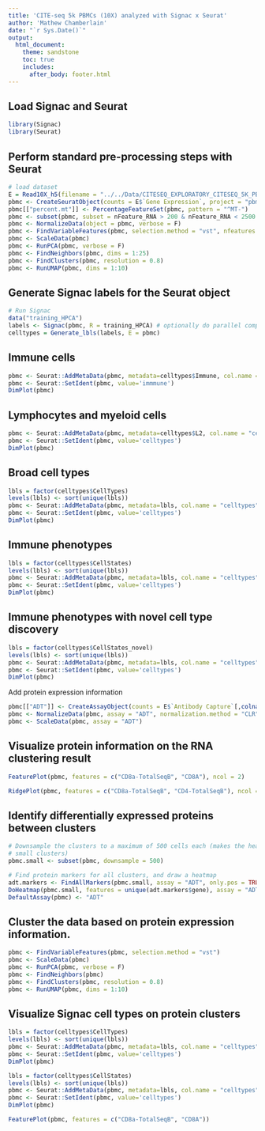 ```yaml
---
title: 'CITE-seq 5k PBMCs (10X) analyzed with Signac x Seurat'
author: 'Mathew Chamberlain'
date: "`r Sys.Date()`"
output:
  html_document:
    theme: sandstone
    toc: true
    includes:
      after_body: footer.html
---
```


## Load Signac and Seurat

```r
library(Signac)
library(Seurat)
```

## Perform standard pre-processing steps with Seurat

```r
# load dataset
E = Read10X_h5(filename = "../../Data/CITESEQ_EXPLORATORY_CITESEQ_5K_PBMCS/rawdata/Sample1/pbmc_10k_protein_v3_raw_feature_bc_matrix.h5")
pbmc <- CreateSeuratObject(counts = E$`Gene Expression`, project = "pbmc5k", min.cells = 3, min.features = 200)
pbmc[["percent.mt"]] <- PercentageFeatureSet(pbmc, pattern = "^MT-")
pbmc <- subset(pbmc, subset = nFeature_RNA > 200 & nFeature_RNA < 2500 & percent.mt < 10)
pbmc <- NormalizeData(object = pbmc, verbose = F)
pbmc <- FindVariableFeatures(pbmc, selection.method = "vst", nfeatures = 2000)
pbmc <- ScaleData(pbmc)
pbmc <- RunPCA(pbmc, verbose = F)
pbmc <- FindNeighbors(pbmc, dims = 1:25)
pbmc <- FindClusters(pbmc, resolution = 0.8)
pbmc <- RunUMAP(pbmc, dims = 1:10)
```

## Generate Signac labels for the Seurat object

```r
# Run Signac
data("training_HPCA")
labels <- Signac(pbmc, R = training_HPCA) # optionally do parallel computing by setting num.cores > 1
celltypes = Generate_lbls(labels, E = pbmc)
```

## Immune cells

```r
pbmc <- Seurat::AddMetaData(pbmc, metadata=celltypes$Immune, col.name = "immmune")
pbmc <- Seurat::SetIdent(pbmc, value='immmune')
DimPlot(pbmc)
```

## Lymphocytes and myeloid cells

```r
pbmc <- Seurat::AddMetaData(pbmc, metadata=celltypes$L2, col.name = "celltypes")
pbmc <- Seurat::SetIdent(pbmc, value='celltypes')
DimPlot(pbmc)
```

## Broad cell types

```r
lbls = factor(celltypes$CellTypes)
levels(lbls) <- sort(unique(lbls))
pbmc <- Seurat::AddMetaData(pbmc, metadata=lbls, col.name = "celltypes")
pbmc <- Seurat::SetIdent(pbmc, value='celltypes')
DimPlot(pbmc)
```

## Immune phenotypes

```r
lbls = factor(celltypes$CellStates)
levels(lbls) <- sort(unique(lbls))
pbmc <- Seurat::AddMetaData(pbmc, metadata=lbls, col.name = "celltypes")
pbmc <- Seurat::SetIdent(pbmc, value='celltypes')
DimPlot(pbmc)
```

## Immune phenotypes with novel cell type discovery

```r
lbls = factor(celltypes$CellStates_novel)
levels(lbls) <- sort(unique(lbls))
pbmc <- Seurat::AddMetaData(pbmc, metadata=lbls, col.name = "celltypes")
pbmc <- Seurat::SetIdent(pbmc, value='celltypes')
DimPlot(pbmc)
```

Add protein expression information

```r
pbmc[["ADT"]] <- CreateAssayObject(counts = E$`Antibody Capture`[,colnames(E$`Antibody Capture`) %in% colnames(pbmc)])
pbmc <- NormalizeData(pbmc, assay = "ADT", normalization.method = "CLR")
pbmc <- ScaleData(pbmc, assay = "ADT")
```

## Visualize protein information on the RNA clustering result

```r
FeaturePlot(pbmc, features = c("CD8a-TotalSeqB", "CD8A"), ncol = 2)
```

```r
RidgePlot(pbmc, features = c("CD8a-TotalSeqB", "CD4-TotalSeqB"), ncol = 2)
```

## Identify differentially expressed proteins between clusters

```r
# Downsample the clusters to a maximum of 500 cells each (makes the heatmap easier to see for
# small clusters)
pbmc.small <- subset(pbmc, downsample = 500)

# Find protein markers for all clusters, and draw a heatmap
adt.markers <- FindAllMarkers(pbmc.small, assay = "ADT", only.pos = TRUE, verbose = F)
DoHeatmap(pbmc.small, features = unique(adt.markers$gene), assay = "ADT", angle = 90) + NoLegend()
DefaultAssay(pbmc) <- "ADT"
```

## Cluster the data based on protein expression information.

```r
pbmc <- FindVariableFeatures(pbmc, selection.method = "vst")
pbmc <- ScaleData(pbmc)
pbmc <- RunPCA(pbmc, verbose = F)
pbmc <- FindNeighbors(pbmc)
pbmc <- FindClusters(pbmc, resolution = 0.8)
pbmc <- RunUMAP(pbmc, dims = 1:10)
```

## Visualize Signac cell types on protein clusters
```r
lbls = factor(celltypes$CellTypes)
levels(lbls) <- sort(unique(lbls))
pbmc <- Seurat::AddMetaData(pbmc, metadata=lbls, col.name = "celltypes")
pbmc <- Seurat::SetIdent(pbmc, value='celltypes')
DimPlot(pbmc)
```

```r
lbls = factor(celltypes$CellStates)
levels(lbls) <- sort(unique(lbls))
pbmc <- Seurat::AddMetaData(pbmc, metadata=lbls, col.name = "celltypes")
pbmc <- Seurat::SetIdent(pbmc, value='celltypes')
DimPlot(pbmc)
```

```r
FeaturePlot(pbmc, features = c("CD8a-TotalSeqB", "CD8A"))
```
